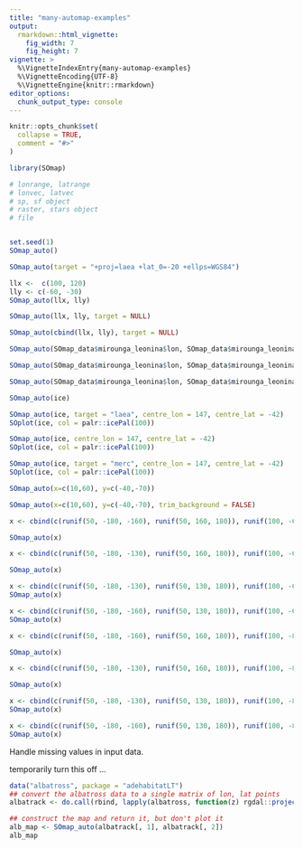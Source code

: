 ```yaml
---
title: "many-automap-examples"
output:
  rmarkdown::html_vignette:
    fig_width: 7
    fig_height: 7
vignette: >
  %\VignetteIndexEntry{many-automap-examples}
  %\VignetteEncoding{UTF-8}
  %\VignetteEngine{knitr::rmarkdown}
editor_options: 
  chunk_output_type: console
---
```


```r
knitr::opts_chunk$set(
  collapse = TRUE,
  comment = "#>"
)
```

```r
library(SOmap)

# lonrange, latrange
# lonvec, latvec
# sp, sf object
# raster, stars object
# file


set.seed(1)
SOmap_auto()
```

```r
SOmap_auto(target = "+proj=laea +lat_0=-20 +ellps=WGS84")
```

```r
llx <-  c(100, 120)
lly <- c(-60, -30)
SOmap_auto(llx, lly)
```

```r
SOmap_auto(llx, lly, target = NULL)
```

```r
SOmap_auto(cbind(llx, lly), target = NULL)
```

```r
SOmap_auto(SOmap_data$mirounga_leonina$lon, SOmap_data$mirounga_leonina$lat, target = "laea")
```

```r
SOmap_auto(SOmap_data$mirounga_leonina$lon, SOmap_data$mirounga_leonina$lat, centre_lon = 147)
```

```r

SOmap_auto(SOmap_data$mirounga_leonina$lon, SOmap_data$mirounga_leonina$lat, target = NULL)
```

```r

SOmap_auto(ice)
```


```r

SOmap_auto(ice, target = "laea", centre_lon = 147, centre_lat = -42)
SOplot(ice, col = palr::icePal(100))
```

```r

SOmap_auto(ice, centre_lon = 147, centre_lat = -42)
SOplot(ice, col = palr::icePal(100))
```

```r

SOmap_auto(ice, target = "merc", centre_lon = 147, centre_lat = -42)
SOplot(ice, col = palr::icePal(100))
```

```r

SOmap_auto(x=c(10,60), y=c(-40,-70))
```

```r

SOmap_auto(x=c(10,60), y=c(-40,-70), trim_background = FALSE)


```

```r
x <- cbind(c(runif(50, -180, -160), runif(50, 160, 180)), runif(100, -65, -30))

SOmap_auto(x)
```


```r
x <- cbind(c(runif(50, -180, -130), runif(50, 160, 180)), runif(100, -65, -30))

SOmap_auto(x)
```

```r
x <- cbind(c(runif(50, -180, -130), runif(50, 130, 180)), runif(100, -65, -30))
SOmap_auto(x)
```

```r
x <- cbind(c(runif(50, -180, -160), runif(50, 130, 180)), runif(100, -65, -30))
SOmap_auto(x)
```




```r
x <- cbind(c(runif(50, -180, -160), runif(50, 160, 180)), runif(100, -85, -50))

SOmap_auto(x)
```


```r
x <- cbind(c(runif(50, -180, -130), runif(50, 160, 180)), runif(100, -85, -50))

SOmap_auto(x)
```

```r
x <- cbind(c(runif(50, -180, -130), runif(50, 130, 180)), runif(100, -85, -50))
SOmap_auto(x)
```

```r
x <- cbind(c(runif(50, -180, -160), runif(50, 130, 180)), runif(100, -85, -50))
SOmap_auto(x)
```


Handle missing values in input data. 

temporarily turn this off ...

```r
data("albatross", package = "adehabitatLT")
## convert the albatross data to a single matrix of lon, lat points
albatrack <- do.call(rbind, lapply(albatross, function(z) rgdal::project(rbind(as.matrix(z[, c("x", "y")]), NA), "+proj=utm +zone=42 +south +datum=WGS84", inv = TRUE)))

## construct the map and return it, but don't plot it
alb_map <- SOmap_auto(albatrack[, 1], albatrack[, 2])
alb_map
```
